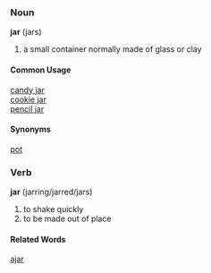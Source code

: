 ===Noun===
'''jar''' (jars)

# a small container normally made of glass or clay

====Common Usage====
[[candy jar]]<br>
[[cookie jar]]<br>
[[pencil jar]]

====Synonyms====
[[pot]]

===Verb===
'''jar''' (jarring/jarred/jars)

# to shake quickly
# to be made out of place

====Related Words====
[[ajar]]